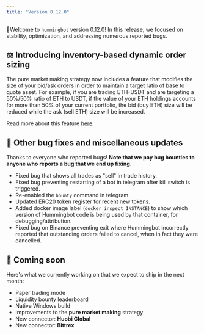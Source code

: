 ```yaml
---
title: "Version 0.12.0"
---
```


🚀Welcome to `hummingbot` version 0.12.0! In this release, we focused on stability, optimization, and addressing numerous reported bugs.

## ⚖️ Introducing inventory-based dynamic order sizing

The pure market making strategy now includes a feature that modifies the size of your bid/ask orders in order to maintain a target ratio of base to quote asset. For example, if you are trading ETH-USDT and are targeting a 50%/50% ratio of ETH to USDT, if the value of your ETH holdings accounts for more than 50% of your current portfolio, the bid (buy ETH) size will be reduced while the ask (sell ETH) size will be increased.

Read more about this feature [here](https://docs.hummingbot.io/strategies/advanced-mm/inventory-skew/).

## 🐞 Other bug fixes and miscellaneous updates

Thanks to everyone who reported bugs! **Note that we pay bug bounties to anyone who reports a bug that we end up fixing.**

- Fixed bug that shows all trades as "sell" in trade history.
- Fixed bug preventing restarting of a bot in telegram after kill switch is triggered.
- Re-enabled the `bounty` command in telegram.
- Updated ERC20 token register for recent new tokens.
- Added docker image label (`docker inspect INSTANCE`) to show which version of Hummingbot code is being used by that container, for debugging/attribution.
- Fixed bug on Binance preventing exit where Hummingbot incorrectly reported that outstanding orders failed to cancel, when in fact they were cancelled.

## 🚀 Coming soon

Here's what we currently working on that we expect to ship in the next month:

- Paper trading mode
- Liquidity bounty leaderboard
- Native Windows build
- Improvements to the **pure market making** strategy
- New connector: **Huobi Global**
- New connector: **Bittrex**
